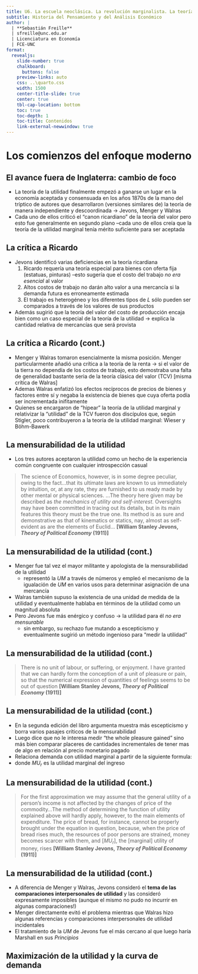 ```yaml
---
title: U6. La escuela neoclásica. La revolución marginalista. La teoría de la utilidad marginal
subtitle: Historia del Pensamiento y del Análisis Económico
author: |
  | **Sebastián Freille**
  | sfreille@unc.edu.ar
  | Licenciatura en Economía
  | FCE-UNC
format:
  revealjs:
    slide-number: true
    chalkboard:
      buttons: false
    preview-links: auto
    css: ..\quarto.css
    width: 1500
    center-title-slide: true
    center: true
    tbl-cap-location: bottom	
    toc: true
    toc-depth: 1
    toc-title: Contenidos
    link-external-newwindow: true
---
```


# Los comienzos del enfoque moderno {background="#43464B"}

## El avance fuera de Inglaterra: cambio de foco

- La teoría de la utilidad finalmente empezó a ganarse un lugar en la
  economía aceptada y consensuada en los años 1870s de la mano del
  tríptico de autores que desarrollaron (versiones similares de) la
  teoría de manera independiente y descoordinada $\longrightarrow$
  Jevons, Menger y Walras
- Cada uno de ellos criticó el "canon ricardiano" de la
  teoría del valor pero esto fue generalmente en segundo plano --cada
  uno de ellos creía que la teoría de la utilidad marginal tenía
  mérito suficiente para ser aceptada
  
## La crítica a Ricardo

- Jevons identificó varias deficiencias en la teoría ricardiana
  1. Ricardo requería una teoría especial para bienes con oferta fija
     (estatuas, pinturas) --esto sugería que el costo del trabajo *no
     era esencial* al valor
  2. Altos costos de trabajo no darán alto valor a una mercancía si la
     demanda futura es erroneamente estimada 
  3. El trabajo es heterogéneo y los diferentes tipos de $L$ sólo
     pueden ser comparados a través de los valores de sus productos
- Además sugirió que la teoría del valor del costo de producción
  encaja bien como un caso especial de la teoría de la utilidad
  $\longrightarrow$ explica la cantidad relativa de mercancías que
  será provista
  
  
## La crítica a Ricardo (cont.)

- Menger y Walras tomaron esencialmente la misma posición. Menger
  particularmente añadió una crítica a la teoría de la renta
  $\longrightarrow$ si el valor de la tierra no dependía de los costos
  de trabajo, esto demostraba una falta de generalidad bastante seria
  de la teoría clásica del valor (TCV) [misma crítica de Walras]
- Ademas Walras enfatizó los efectos recíprocos de precios de bienes y
  factores entre sí y negaba la existencia de bienes que cuya oferta
  podía ser incrementada inifitamente
- Quienes se encargaron de "hipear" la teoría de la utilidad marginal
  y relativizar la "utilidad" de la TCV fueron dos discípulos que,
  según Stigler, poco contribuyeron a la teoría de la utilidad
  marginal: Wieser y Böhm-Bawerk
  
## La mensurabilidad de la utilidad

- Los tres autores aceptaron la utilidad como un hecho de la
  experiencia común congruente con cualquier introspección casual

> The science of Economics, however, is in some degree peculiar, owing
> to the fact...that its ultimate laws are known to us immediately by
> intuition, or, at any rate, they are furnished to us ready made by
> other mental or physical sciences. ...The theory here given may be
> described as *the mechanics of utility and self-interest*. Oversights
> may have been committed in tracing out its details, but in its main
> features this theory must be the true one. Its method is as sure and
> demonstrative as that of kinematics or statics, nay, almost as
> self-evident as are the elements of Euclid...
**[William Stanley Jevons, *Theory of Political Economy* (1911)]**

## La mensurabilidad de la utilidad (cont.)

- Menger fue tal vez el mayor militante y apologista de la
  mensurabilidad de la utilidad
  - representó la $UM$ a través de números y empleó el mecanismo de la
    igualación de $UM$ en varios usos para determinar asignación de
    una mercancía
- Walras también supuso la existencia de una unidad de medida de la
  utilidad y eventualmente hablaba en términos de la utilidad como un
  magnitud absoluta
- Pero Jevons fue más enérgico y confuso $\longrightarrow$ la
  utilidad para él *no era mensurable*
  - sin embargo, su rechazo fue mutando a escepticismo y eventualmente
  sugirió un método ingenioso para "medir la utilidad"
  
## La mensurabilidad de la utilidad (cont.)

> There is no unit of labour, or suffering, or enjoyment. I have
> granted that we can hardly form the conception of a unit of pleasure
> or pain, so that the numerical expression of quantities of feelings
> seems to be out of question
**[William Stanley Jevons, *Theory of Political Economy* (1911)]**

## La mensurabilidad de la utilidad (cont.)

- En la segunda edición del libro argumenta muestra más escepticismo
  y borra varios pasajes críticos de la mensurabilidad
- Luego dice que no le interesa medir "the whole pleasure gained"
  sino más bien comparar placeres de cantidades incrementales de
  tener mas de algo en relación al precio monetario pagado
- Relaciona demanda con utilidad marginal a partir de la siguiente
  formula:
\begin{equation}
MU_{r}p_{i}=MU_{i}
\end{equation}
- donde $MU_{r}$ es la utilidad marginal del ingreso

## La mensurabilidad de la utilidad (cont.)

> For the first approximation we may assume that the general utility
> of a person's income is not affected by the changes of price of the
> commodity...The method of determining the function of utility
> explained above will hardly apply, however, to the main elements of
> expenditure. The price of bread, for instance, cannot be properly
> brought under the equation in question, because, when the price of
> bread rises much, the resources of poor persons are strained, money
> becomes scarcer with them, and [$MU_{r}$], the [marginal] utility of
> money, rises
**[William Stanley Jevons, *Theory of Political Economy* (1911)]**

## La mensurabilidad de la utilidad (cont.)

- A diferencia de Menger y Walras, Jevons consideró el **tema de las
  comparaciones interpersonales de utilidad** y las consideró
  expresamente imposibles (aunque el mismo no pudo no incurrir en
  algunas comparaciones!)
- Menger directamente evitó el problema mientras que Walras hizo
  algunas referencias y comparaciones interpersonales de utilidad
  incidentales
- El tratamiento de la $UM$ de Jevons fue el más cercano al que luego
  haría Marshall en sus *Principios*
  
## Maximización de la utilidad y la curva de demanda


